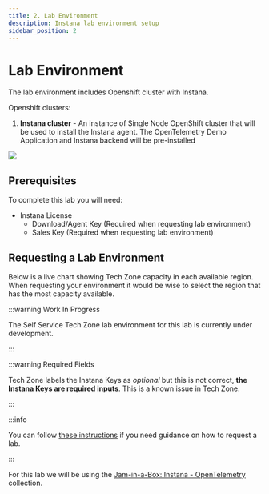 ```yaml
---
title: 2. Lab Environment
description: Instana lab environment setup
sidebar_position: 2
---
```


# Lab Environment

The lab environment includes Openshift cluster with Instana.

Openshift clusters:

1. **Instana cluster** - An instance of Single Node OpenShift cluster that will
   be used to install the Instana agent. The OpenTelemetry Demo Application and
   Instana backend will be pre-installed

![](images/architecture.png)

## Prerequisites

To complete this lab you will need:

- Instana License
  - Download/Agent Key (Required when requesting lab environment)
  - Sales Key (Required when requesting lab environment)

## Requesting a Lab Environment


Below is a live chart showing Tech Zone capacity in each available region. When
requesting your environment it would be wise to select the region that has the
most capacity available.

<TechZoneStatus />

:::warning Work In Progress

The Self Service Tech Zone lab environment for this lab is currently under
development.

:::

:::warning Required Fields

Tech Zone labels the Instana Keys as _optional_ but this is not correct, **the
Instana Keys are required inputs**. This is a known issue in Tech Zone.

:::

:::info

You can follow
[these instructions](/waiops-tech-jam/labs/jam-in-a-box/#requesting-a-lab-environment)
if you need guidance on how to request a lab.

:::

For this lab we will be using the
[Jam-in-a-Box: Instana - OpenTelemetry](https://techzone.ibm.com/my/reservations/create/64b8b2e0a06bca0017539c00)
collection.
